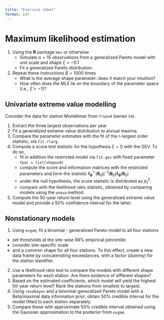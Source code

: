 ```yaml
---
title: "Exercice sheet"
format: pdf
---
```


# Maximum likelihood estimation

1. Using the **R** package `mev` or otherwise
   - Simulate $n=15$ observations from a generalized Pareto model with unit scale and shape $\xi=-0.1$
   - Fit a generalized Pareto distribution.
2. Repeat these instructions $B=1000$ times
   - What is the average shape parameter: does it match your intuition?
   - How often does the MLE lie on the boundary of the parameter space (i.e., $\widehat{\xi} = -1$)?

## Univariate extreme value modelling

Consider the data for station Montélimar from `frwind` (series `S4`). 

1. Extract the three largest observations per year
2. Fit a generalized extreme value distribution to annual maxima.
3. Compare the parameter estimates with the fit of the $r$-largest order statistic, via `fit.rlarg`.
4. Compute a score test statistic for the hypothesis $\xi=0$ with the GEV. To do so,
   - fit in addition the restricted model via `fit.gev` with fixed parameter `fpar = list(shape=0)`
   - compute the score and information matrices with the restricted parameters and form the statistic $\ell_{\boldsymbol{\theta}}^\top(\boldsymbol{\theta}_0) \jmath^{-1}(\boldsymbol{\theta}_0) \ell_{\boldsymbol{\theta}}(\boldsymbol{\theta}_0)$
   - under the null hypothesis, the score statistic is distributed as $\chi^2_1$.
   - compare with the likelihood ratio statistic, obtained by comparing models using the `anova` method.
5. Compute the 50-year return level using the generalized extreme value model and provide a 50% confidence interval for the latter.

<!--
## Peaks over threshold model

We could alternatively fit a model using the generalized Pareto distribution

-->

## Nonstationary models

1. Using `evgam`, fit a binomial - generalized Pareto model to all four stations 
  - set thresholds at the site-wise 98% empirical percentile.
  - consider site-specific scale 
  - and a common shape for all four stations. 
To this effect, create a new data frame by concatenating exceedances, with a factor (dummy) for the station identifier.
2. Use a likelihood ratio test to compare the models with different shape parameters for each station. Are there evidence of different shapes?
3. Based on the estimated coefficients, which model will yield the highest 50-year return level? Rank the stations from smallest to largest.
4. Using `revdbayes` and a binomial-generalized Pareto model with a Beta/maximal data information prior, obtain 50% credible interval for the model fitted to each station separately.
5. Compare these with approximate 50% credible interval obtained using the Gaussian approximation to the posterior from `evgam`.
